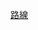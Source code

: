 {{Catnav|頁面分類|地理|地理模板|交通模板|各國交通模板|台灣交通模板|台灣公路模板}}
{{Catnav|頁面分類|地理|国家|亞洲国家|中華民國|台灣|台灣模板|台灣交通模板|台灣公路模板}}

[[Category:台灣公路模板|路線]]